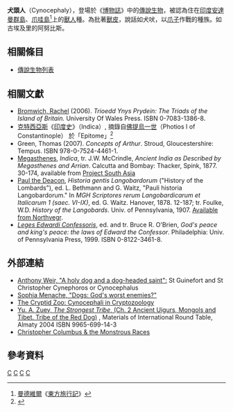'''犬頭人'''（Cynocephaly），登場於《[[博物誌|博物誌]]》中的[[傳說生物|傳說生物]]，被認為住在[[印度|印度]][[安達曼群島|安達曼群島]]、[[爪哇島|爪哇島]]<ref>[[曼德維爾|曼德維爾]]《[[東方旅行記|東方旅行記]]》</ref>上的[[獸人|獸人]]種。為批著[[獸皮|獸皮]]，說話如犬吠，以[[爪子|爪子]]作戰的種族。如古埃及里的阿努比斯。

== 相關條目 ==
*[[傳說生物列表|傳說生物列表]]

== 相關文獻 ==
*[[Rachel_Bromwich|Bromwich, Rachel]] (2006). ''Trioedd Ynys Prydein: The Triads of the Island of Britain.'' University Of Wales Press. ISBN 0-7083-1386-8.
*[[克特西亞斯|克特西亞斯]]《[[印度史|印度史]]》（Indica）, 摘錄自[[佛提烏一世|佛提烏一世]]（Photios I of Constantinople） 於「Epitome」<ref>{{Cite web |url=http://www.livius.org/ct-cz/ctesias/photius_indica.html#%A737 |title=Livius.org |accessdate=2010-09-11 |archive-date=2012-11-01 |archive-url=https://www.webcitation.org/6BpzhgXGG?url=http://www.livius.org/ct-cz/ctesias/photius_indica.html#%A737 |dead-url=no }}</ref>
*Green, Thomas (2007). ''Concepts of Arthur''. Stroud, Gloucestershire: Tempus. ISBN 978-0-7524-4461-1.
*[[Megasthenes|Megasthenes]], ''Indica'', tr. J.W. McCrindle, ''Ancient India as Described by Megasthenes and Arrian''. Calcutta and Bombay: Thacker, Spink, 1877. 30-174, available from [https://web.archive.org/web/20081210080315/http://www.mssu.edu/projectsouthasia/history/primarydocs/Foreign_Views/GreekRoman/Megasthenes-Indika.htm Project South Asia]
*[[Paul_the_Deacon|Paul the Deacon]], ''Historia gentis Langobardorum'' ("History of the Lombards"), ed. L. Bethmann and G. Waitz, "Pauli historia Langobardorum." In ''MGH Scriptores rerum Langobardicarum et Italicarum 1 (saec. VI-IX)'', ed. G. Waitz. Hanover, 1878. 12-187; tr. Foulke, W.D. ''History of the Langobards''. Univ. of Pennsylvania, 1907. [https://web.archive.org/web/20070212074645/http://www.northvegr.org/lore/langobard/index.php Available from Northvegr].
*''[[Leges_Edwardi_Confessoris|Leges Edwardi Confessoris]]'', ed. and tr. Bruce R. O'Brien, ''God's peace and king's peace: the laws of Edward the Confessor''. Philadelphia: Univ. of Pennsylvania Press, 1999. ISBN 0-8122-3461-8.

== 外部連結 ==
*[https://web.archive.org/web/20180330231133/http://www.beyond-the-pale.co.uk/dogsaints.htm Anthony Weir, "A holy dog and a dog-headed saint":] St Guinefort and St Christopher Cynephoros or Cynocephalus
*[https://web.archive.org/web/20100204033854/http://www.psyeta.org/sa/sa5.1/menache.html Sophia Menache, "Dogs: God's worst enemies?"]
*[http://www.newanimal.org/cyno.htm The Cryptid Zoo: Cynocephali in Cryptozoology] {{Wayback|url=http://www.newanimal.org/cyno.htm |date=20210301084919 }}
*[http://s155239215.onlinehome.us/turkic/29Huns/Zuev/ZuevStrongTribeEn.htm Yu. A. Zuev, ''The Strongest Tribe'', (Ch. 2 Ancient Uigurs, Mongols and Tibet. Tribe of the Red Dog)] {{Wayback|url=http://s155239215.onlinehome.us/turkic/29Huns/Zuev/ZuevStrongTribeEn.htm |date=20200812133301 }}, Materials of International Round Table, Almaty 2004 ISBN 9965-699-14-3
*[https://web.archive.org/web/20081121143731/http://www.ancientworlds.net/aw/Article/726763 Christopher Columbus & the Monstrous Races]

== 參考資料 ==
{{reflist}}

{{commonscat|Cynocephali}}

[[Category:埃及神話生物|C]]
[[Category:中世紀傳說生物|C]]
[[Category:神話傳說中的狗|C]]
[[Category:有人類和其他生物特徵的傳說生物|C]]